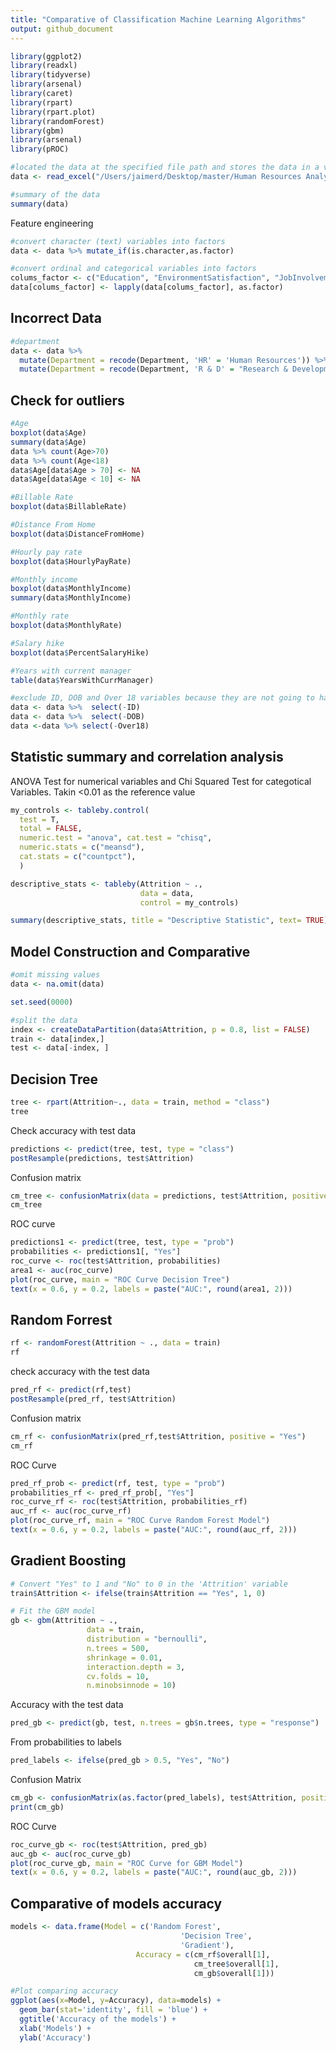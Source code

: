 ```yaml
---
title: "Comparative of Classification Machine Learning Algorithms"
output: github_document
---
```


```r
library(ggplot2)
library(readxl)
library(tidyverse)
library(arsenal)
library(caret)
library(rpart)
library(rpart.plot)
library(randomForest) 
library(gbm)
library(arsenal)
library(pROC)
```


```r
#located the data at the specified file path and stores the data in a variable called "data"
data <- read_excel("/Users/jaimerd/Desktop/master/Human Resources Analytics /data.xlsx")
```

```r
#summary of the data
summary(data)
```

Feature engineering

```r
#convert character (text) variables into factors
data <- data %>% mutate_if(is.character,as.factor)

#convert ordinal and categorical variables into factors
colums_factor <- c("Education", "EnvironmentSatisfaction", "JobInvolvement", "JobLevel", "JobSatisfaction", "PerformanceRating", "RelationshipSatisfaction", "StockOptionLevel", "WorkLifeBalance")
data[colums_factor] <- lapply(data[colums_factor], as.factor)
```

## Incorrect Data

```r

#department  
data <- data %>% 
  mutate(Department = recode(Department, 'HR' = 'Human Resources')) %>%
  mutate(Department = recode(Department, 'R & D' = "Research & Development"))
```

## Check for outliers

```r
#Age
boxplot(data$Age)
summary(data$Age)
data %>% count(Age>70) 
data %>% count(Age<18)
data$Age[data$Age > 70] <- NA
data$Age[data$Age < 10] <- NA

#Billable Rate
boxplot(data$BillableRate)

#Distance From Home 
boxplot(data$DistanceFromHome)

#Hourly pay rate
boxplot(data$HourlyPayRate)

#Monthly income
boxplot(data$MonthlyIncome)
summary(data$MonthlyIncome)

#Monthly rate
boxplot(data$MonthlyRate)

#Salary hike
boxplot(data$PercentSalaryHike)

#Years with current manager
table(data$YearsWithCurrManager)

#exclude ID, DOB and Over 18 variables because they are not going to have any implications in the model 
data <- data %>%  select(-ID)
data <- data %>%  select(-DOB)
data <-data %>% select(-Over18)

```

## Statistic summary and correlation analysis

ANOVA Test for numerical variables and Chi Squared Test for categotical Variables. Takin <0.01 as the reference value 

```r
my_controls <- tableby.control(
  test = T,
  total = FALSE,
  numeric.test = "anova", cat.test = "chisq",
  numeric.stats = c("meansd"),
  cat.stats = c("countpct"),
  )

descriptive_stats <- tableby(Attrition ~ .,
                             data = data,
                             control = my_controls)

summary(descriptive_stats, title = "Descriptive Statistic", text= TRUE)
```


## Model Construction and Comparative

```r
#omit missing values
data <- na.omit(data)

set.seed(0000)

#split the data 
index <- createDataPartition(data$Attrition, p = 0.8, list = FALSE)
train <- data[index,]
test <- data[-index, ]
```


## Decision Tree

```r
tree <- rpart(Attrition~., data = train, method = "class")
tree
```


Check accuracy with test data

```r
predictions <- predict(tree, test, type = "class")
postResample(predictions, test$Attrition)
```

Confusion matrix

```r
cm_tree <- confusionMatrix(data = predictions, test$Attrition, positive = "Yes")
cm_tree
```


ROC curve

```r
predictions1 <- predict(tree, test, type = "prob")
probabilities <- predictions1[, "Yes"]
roc_curve <- roc(test$Attrition, probabilities)
area1 <- auc(roc_curve)
plot(roc_curve, main = "ROC Curve Decision Tree")
text(x = 0.6, y = 0.2, labels = paste("AUC:", round(area1, 2)))
```


## Random Forrest

```r
rf <- randomForest(Attrition ~ ., data = train)
rf
```

check accuracy with the test data

```r
pred_rf <- predict(rf,test)
postResample(pred_rf, test$Attrition)
```

Confusion matrix

```r
cm_rf <- confusionMatrix(pred_rf,test$Attrition, positive = "Yes")
cm_rf
```

ROC Curve

```r
pred_rf_prob <- predict(rf, test, type = "prob")
probabilities_rf <- pred_rf_prob[, "Yes"]
roc_curve_rf <- roc(test$Attrition, probabilities_rf)
auc_rf <- auc(roc_curve_rf)
plot(roc_curve_rf, main = "ROC Curve Random Forest Model")
text(x = 0.6, y = 0.2, labels = paste("AUC:", round(auc_rf, 2)))
```


## Gradient Boosting

```r
# Convert "Yes" to 1 and "No" to 0 in the 'Attrition' variable
train$Attrition <- ifelse(train$Attrition == "Yes", 1, 0)
```

```r
# Fit the GBM model
gb <- gbm(Attrition ~ .,
                 data = train,
                 distribution = "bernoulli",
                 n.trees = 500,
                 shrinkage = 0.01,
                 interaction.depth = 3,
                 cv.folds = 10,
                 n.minobsinnode = 10)
```


Accuracy with the test data
```r
pred_gb <- predict(gb, test, n.trees = gb$n.trees, type = "response")
```

From probabilities to labels 

```r
pred_labels <- ifelse(pred_gb > 0.5, "Yes", "No")
```

Confusion Matrix

```r
cm_gb <- confusionMatrix(as.factor(pred_labels), test$Attrition, positive = "Yes")
print(cm_gb)
```


ROC Curve

```r
roc_curve_gb <- roc(test$Attrition, pred_gb)
auc_gb <- auc(roc_curve_gb)
plot(roc_curve_gb, main = "ROC Curve for GBM Model")
text(x = 0.6, y = 0.2, labels = paste("AUC:", round(auc_gb, 2)))
```

## Comparative of models accuracy

```r
models <- data.frame(Model = c('Random Forest',
                                      'Decision Tree',
                                      'Gradient'),
                            Accuracy = c(cm_rf$overall[1],
                                         cm_tree$overall[1],
                                         cm_gb$overall[1]))

#Plot comparing accuracy 
ggplot(aes(x=Model, y=Accuracy), data=models) +
  geom_bar(stat='identity', fill = 'blue') +
  ggtitle('Accuracy of the models') +
  xlab('Models') +
  ylab('Accuracy')

```





